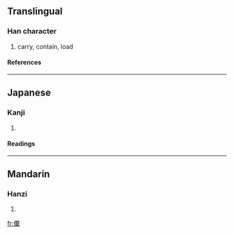 {{see|傤}}

==Translingual==
===Han character===
{{Han char|rad=人|as=13|sn=15|four=|canj=人十戈十 (OJIJ)}}
# carry, contain, load
====References====
{{Han ref|kx=0119.231|dkj=01210|hdz=10223.100|uh=510E|ud=20750}}
----
==Japanese==
===Kanji===
{{ja-kanji|grade=|rs=人13}}
# {{defn|Japanese}}
====Readings====
{{ja-readings|on=[[さい]] (sai)|kun=[[のせる]] (noseru)}}
----
==Mandarin==
===Hanzi===
{{cmn-hanzi|pin=[[zài]] (zai4)|wg=tsai<sup>4</sup>}}
# {{defn|Mandarin}}

[[fr:儎]]